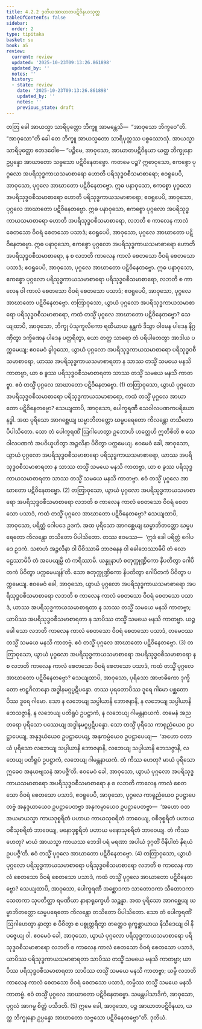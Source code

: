 ```yaml
---
title: 4.2.2 ဒုတိယအာဃာတပဋိဝိနယသုတ္တ
tableOfContents: false
sidebar:
  order: 2
type: tipitaka
basket: su
book: a5
review:
  current: review
  updated: '2025-10-23T09:13:26.861898'
  updated_by: ''
  notes: ''
  history:
  - state: review
    date: '2025-10-23T09:13:26.861898'
    updated_by: ''
    notes: ''
    previous_state: draft
---
```



<ReviewStatus review={frontmatter.review} showDetails={true} />

<HypothesisAnnotation frontmatter={frontmatter} />

<DynamicBreadcrumb />

<Division number="162" book="a5" e="ch" v="16" p="164">

<Paragraph number="934" book="a5">
တတြ ခေါ အာယသ္မာ သာရိပုတ္တော ဘိက္ခူ အာမန္တေသိ—  “အာဝုသော ဘိက္ခဝေ”တိ. “အာဝုသော”တိ ခေါ တေ ဘိက္ခူ အာယသ္မတော သာရိပုတ္တဿ ပစ္စဿောသုံ. အာယသ္မာ သာရိပုတ္တော ဧတဒဝေါစ—
</Paragraph>

<Paragraph number="935" book="a5">
“ပဉ္စိမေ, အာဝုသော, အာဃာတပဋိဝိနယာ ယတ္ထ ဘိက္ခုနော ဥပ္ပန္နော အာဃာတော သဗ္ဗသော ပဋိဝိနေတဗ္ဗော. ကတမေ ပဉ္စ? ဣဓာဝုသော, ဧကစ္စော ပုဂ္ဂလော အပရိသုဒ္ဓကာယသမာစာရော ဟောတိ ပရိသုဒ္ဓဝစီသမာစာရော; ဧဝရူပေပိ, အာဝုသော, ပုဂ္ဂလေ အာဃာတော ပဋိဝိနေတဗ္ဗော. ဣဓ ပနာဝုသော, ဧကစ္စော ပုဂ္ဂလော အပရိသုဒ္ဓဝစီသမာစာရော ဟောတိ ပရိသုဒ္ဓကာယသမာစာရော; ဧဝရူပေပိ, အာဝုသော, ပုဂ္ဂလေ အာဃာတော ပဋိဝိနေတဗ္ဗော. ဣဓ ပနာဝုသော, ဧကစ္စော ပုဂ္ဂလော အပရိသုဒ္ဓကာယသမာစာရော ဟောတိ အပရိသုဒ္ဓဝစီသမာစာရော, လဘတိ စ ကာလေန ကာလံ စေတသော ဝိဝရံ စေတသော ပသာဒံ; ဧဝရူပေပိ, အာဝုသော, ပုဂ္ဂလေ အာဃာတော ပဋိဝိနေတဗ္ဗော. ဣဓ ပနာဝုသော, ဧကစ္စော ပုဂ္ဂလော အပရိသုဒ္ဓကာယသမာစာရော ဟောတိ အပရိသုဒ္ဓဝစီသမာစာရော, န စ လဘတိ ကာလေန ကာလံ စေတသော ဝိဝရံ စေတသော ပသာဒံ; ဧဝရူပေပိ, အာဝုသော, ပုဂ္ဂလေ အာဃာတော ပဋိဝိနေတဗ္ဗော. ဣဓ ပနာဝုသော, ဧကစ္စော ပုဂ္ဂလော ပရိသုဒ္ဓကာယသမာစာရော ပရိသုဒ္ဓဝစီသမာစာရော, လဘတိ စ ကာလေန ဝါ ကာလံ စေတသော ဝိဝရံ စေတသော ပသာဒံ; ဧဝရူပေပိ, အာဝုသော, ပုဂ္ဂလေ အာဃာတော ပဋိဝိနေတဗ္ဗော.
</Paragraph>

<Paragraph number="936" book="a5">
တတြာဝုသော, ယွာယံ ပုဂ္ဂလော အပရိသုဒ္ဓကာယသမာစာရော ပရိသုဒ္ဓဝစီသမာစာရော, ကထံ တသ္မိံ ပုဂ္ဂလေ အာဃာတော ပဋိဝိနေတဗ္ဗော? သေယျထာပိ, အာဝုသော, ဘိက္ခု ပံသုကူလိကော ရထိယာယ နန္တကံ ဒိသွာ ဝါမေန ပါဒေန နိဂ္ဂဏှိတွာ ဒက္ခိဏေန ပါဒေန ပတ္ထရိတွာ, ယော တတ္ထ သာရော တံ ပရိပါတေတွာ အာဒါယ ပက္ကမေယျ; ဧဝမေဝံ ခွါဝုသော, ယွာယံ ပုဂ္ဂလော အပရိသုဒ္ဓကာယသမာစာရော ပရိသုဒ္ဓဝစီသမာစာရော, ယာဿ အပရိသုဒ္ဓကာယသမာစာရတာ န သာဿ တသ္မိံ သမယေ မနသိ ကာတဗ္ဗာ, ယာ စ ခွဿ ပရိသုဒ္ဓဝစီသမာစာရတာ သာဿ တသ္မိံ သမယေ မနသိ ကာတဗ္ဗာ. ဧဝံ တသ္မိံ ပုဂ္ဂလေ အာဃာတော ပဋိဝိနေတဗ္ဗော. (1)
</Paragraph>

<Paragraph number="937" book="a5">
တတြာဝုသော, ယွာယံ ပုဂ္ဂလော အပရိသုဒ္ဓဝစီသမာစာရော ပရိသုဒ္ဓကာယသမာစာရော, ကထံ တသ္မိံ ပုဂ္ဂလေ အာဃာတော ပဋိဝိနေတဗ္ဗော? သေယျထာပိ, အာဝုသော, ပေါက္ခရဏီ သေဝါလပဏကပရိယောနဒ္ဓါ. အထ ပုရိသော အာဂစ္ဆေယျ ဃမ္မာဘိတတ္တော ဃမ္မပရေတော ကိလန္တော တသိတော ပိပါသိတော. သော တံ ပေါက္ခရဏိံ ဩဂါဟေတွာ ဥဘောဟိ ဟတ္ထေဟိ ဣတိစိတိ စ သေဝါလပဏကံ အပဝိယူဟိတွာ အဉ္ဇလိနာ ပိဝိတွာ ပက္ကမေယျ. ဧဝမေဝံ ခေါ, အာဝုသော, ယွာယံ ပုဂ္ဂလော အပရိသုဒ္ဓဝစီသမာစာရော ပရိသုဒ္ဓကာယသမာစာရော, ယာဿ အပရိသုဒ္ဓဝစီသမာစာရတာ န သာဿ တသ္မိံ သမယေ မနသိ ကာတဗ္ဗာ, ယာ စ ခွဿ ပရိသုဒ္ဓကာယသမာစာရတာ သာဿ တသ္မိံ သမယေ မနသိ ကာတဗ္ဗာ. ဧဝံ တသ္မိံ ပုဂ္ဂလေ အာဃာတော ပဋိဝိနေတဗ္ဗော. (2)
</Paragraph>

<Paragraph number="938" book="a5">
တတြာဝုသော, ယွာယံ ပုဂ္ဂလော အပရိသုဒ္ဓကာယသမာစာရော အပရိသုဒ္ဓဝစီသမာစာရော လဘတိ စ ကာလေန ကာလံ စေတသော ဝိဝရံ စေတသော ပသာဒံ, ကထံ တသ္မိံ ပုဂ္ဂလေ အာဃာတော ပဋိဝိနေတဗ္ဗော? သေယျထာပိ, အာဝုသော, ပရိတ္တံ ဂေါပဒေ ဥဒကံ. အထ ပုရိသော အာဂစ္ဆေယျ ဃမ္မာဘိတတ္တော ဃမ္မပရေတော ကိလန္တော တသိတော ပိပါသိတော. တဿ ဧဝမဿ—  ‘ဣဒံ ခေါ ပရိတ္တံ ဂေါပဒေ ဥဒကံ. သစာဟံ အဉ္ဇလိနာ ဝါ ပိဝိဿာမိ ဘာဇနေန ဝါ ခေါဘေဿာမိပိ တံ လောဠေဿာမိပိ တံ အပေယျမ္ပိ တံ ကရိဿာမိ. ယန္နူနာဟံ စတုက္ကုဏ္ဍိကော နိပတိတွာ ဂေါပီတကံ ပိဝိတွာ ပက္ကမေယျန်’တိ. သော စတုက္ကုဏ္ဍိကော နိပတိတွာ ဂေါပီတကံ ပိဝိတွာ ပက္ကမေယျ. ဧဝမေဝံ ခေါ, အာဝုသော, ယွာယံ ပုဂ္ဂလော အပရိသုဒ္ဓကာယသမာစာရော အပရိသုဒ္ဓဝစီသမာစာရော လဘတိ စ ကာလေန ကာလံ စေတသော ဝိဝရံ စေတသော ပသာဒံ, ယာဿ အပရိသုဒ္ဓကာယသမာစာရတာ န သာဿ တသ္မိံ သမယေ မနသိ ကာတဗ္ဗာ; ယာပိဿ အပရိသုဒ္ဓဝစီသမာစာရတာ န သာပိဿ တသ္မိံ သမယေ မနသိ ကာတဗ္ဗာ. ယဉ္စ ခေါ သော လဘတိ ကာလေန ကာလံ စေတသော ဝိဝရံ စေတသော ပသာဒံ, တမေဝဿ တသ္မိံ သမယေ မနသိ ကာတဗ္ဗံ. ဧဝံ တသ္မိံ ပုဂ္ဂလေ အာဃာတော ပဋိဝိနေတဗ္ဗော. (3)
</Paragraph>

<Paragraph number="939" book="a5">
တတြာဝုသော, ယွာယံ ပုဂ္ဂလော အပရိသုဒ္ဓကာယသမာစာရော အပရိသုဒ္ဓဝစီသမာစာရော န စ လဘတိ ကာလေန ကာလံ စေတသော ဝိဝရံ စေတသော ပသာဒံ, ကထံ တသ္မိံ ပုဂ္ဂလေ အာဃာတော ပဋိဝိနေတဗ္ဗော? သေယျထာပိ, အာဝုသော, ပုရိသော အာဗာဓိကော ဒုက္ခိတော ဗာဠှဂိလာနော အဒ္ဓါနမဂ္ဂပ္ပဋိပန္နော. တဿ ပုရတောပိဿ ဒူရေ ဂါမော ပစ္ဆတောပိဿ ဒူရေ ဂါမော. သော န လဘေယျ သပ္ပါယာနိ ဘောဇနာနိ, န လဘေယျ သပ္ပါယာနိ ဘေသဇ္ဇာနိ, န လဘေယျ ပတိရူပံ ဥပဋ္ဌာကံ, န လဘေယျ ဂါမန္တနာယကံ. တမေနံ အညတရော ပုရိသော ပဿေယျ အဒ္ဓါနမဂ္ဂပ္ပဋိပန္နော. သော တသ္မိံ ပုရိသေ ကာရုညံယေဝ ဥပဋ္ဌာပေယျ, အနုဒ္ဒယံယေဝ ဥပဋ္ဌာပေယျ, အနုကမ္ပံယေဝ ဥပဋ္ဌာပေယျ—  ‘အဟော ဝတာယံ ပုရိသော လဘေယျ သပ္ပါယာနိ ဘောဇနာနိ, လဘေယျ သပ္ပါယာနိ ဘေသဇ္ဇာနိ, လဘေယျ ပတိရူပံ ဥပဋ္ဌာကံ, လဘေယျ ဂါမန္တနာယကံ. တံ ကိဿ ဟေတု? မာယံ ပုရိသော ဣဓေဝ အနယဗျသနံ အာပဇ္ဇီ’တိ. ဧဝမေဝံ ခေါ, အာဝုသော, ယွာယံ ပုဂ္ဂလော အပရိသုဒ္ဓကာယသမာစာရော အပရိသုဒ္ဓဝစီသမာစာရော န စ လဘတိ ကာလေန ကာလံ စေတသော ဝိဝရံ စေတသော ပသာဒံ, ဧဝရူပေပိ, အာဝုသော, ပုဂ္ဂလေ ကာရုညံယေဝ ဥပဋ္ဌာပေတဗ္ဗံ အနုဒ္ဒယာယေဝ ဥပဋ္ဌာပေတဗ္ဗာ အနုကမ္ပာယေဝ ဥပဋ္ဌာပေတဗ္ဗာ—  ‘အဟော ဝတ အယမာယသ္မာ ကာယဒုစ္စရိတံ ပဟာယ ကာယသုစရိတံ ဘာဝေယျ, ဝစီဒုစ္စရိတံ ပဟာယ ဝစီသုစရိတံ ဘာဝေယျ, မနောဒုစ္စရိတံ ပဟာယ မနောသုစရိတံ ဘာဝေယျ. တံ ကိဿ ဟေတု? မာယံ အာယသ္မာ ကာယဿ ဘေဒါ ပရံ မရဏာ အပါယံ ဒုဂ္ဂတိံ ဝိနိပါတံ နိရယံ ဥပပဇ္ဇီ’တိ. ဧဝံ တသ္မိံ ပုဂ္ဂလေ အာဃာတော ပဋိဝိနေတဗ္ဗော. (4)
</Paragraph>

<Paragraph number="940" book="a5">
တတြာဝုသော, ယွာယံ ပုဂ္ဂလော ပရိသုဒ္ဓကာယသမာစာရော ပရိသုဒ္ဓဝစီသမာစာရော လဘတိ စ ကာလေန ကာလံ စေတသော ဝိဝရံ စေတသော ပသာဒံ, ကထံ တသ္မိံ ပုဂ္ဂလေ အာဃာတော ပဋိဝိနေတဗ္ဗော? သေယျထာပိ, အာဝုသော, ပေါက္ခရဏီ အစ္ဆောဒကာ သာတောဒကာ သီတောဒကာ သေတကာ သုပတိတ္ထာ ရမဏီယာ နာနာရုက္ခေဟိ သဉ္ဆန္နာ. အထ ပုရိသော အာဂစ္ဆေယျ ဃမ္မာဘိတတ္တော ဃမ္မပရေတော ကိလန္တော တသိတော ပိပါသိတော. သော တံ ပေါက္ခရဏိံ ဩဂါဟေတွာ နှာတွာ စ ပိဝိတွာ စ ပစ္စုတ္တရိတွာ တတ္ထေဝ ရုက္ခစ္ဆာယာယ နိသီဒေယျ ဝါ နိပဇ္ဇေယျ ဝါ.
</Paragraph>

<Paragraph number="941" book="a5">
ဧဝမေဝံ ခေါ, အာဝုသော, ယွာယံ ပုဂ္ဂလော ပရိသုဒ္ဓကာယသမာစာရော ပရိသုဒ္ဓဝစီသမာစာရော လဘတိ စ ကာလေန ကာလံ စေတသော ဝိဝရံ စေတသော ပသာဒံ, ယာပိဿ ပရိသုဒ္ဓကာယသမာစာရတာ သာပိဿ တသ္မိံ သမယေ မနသိ ကာတဗ္ဗာ; ယာပိဿ ပရိသုဒ္ဓဝစီသမာစာရတာ သာပိဿ တသ္မိံ သမယေ မနသိ ကာတဗ္ဗာ; ယမ္ပိ လဘတိ ကာလေန ကာလံ စေတသော ဝိဝရံ စေတသော ပသာဒံ, တမ္ပိဿ တသ္မိံ သမယေ မနသိ ကာတဗ္ဗံ. ဧဝံ တသ္မိံ ပုဂ္ဂလေ အာဃာတော ပဋိဝိနေတဗ္ဗော. သမန္တပါသာဒိကံ, အာဝုသော, ပုဂ္ဂလံ အာဂမ္မ စိတ္တံ ပသီဒတိ. (5)
</Paragraph>

<Paragraph number="942" book="a5">
ဣမေ ခေါ, အာဝုသော, ပဉ္စ အာဃာတပဋိဝိနယာ, ယတ္ထ ဘိက္ခုနော ဥပ္ပန္နော အာဃာတော သဗ္ဗသော ပဋိဝိနေတဗ္ဗော”တိ.

</Paragraph>
</Division>

<Paragraph number="943" type="center" book="a5">
ဒုတိယံ.
</Paragraph>